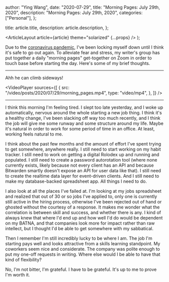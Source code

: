 
  author: "Ying Wang",
  date: "2020-07-29",
  title: "Morning Pages: July 29th, 2020",
  description: "Morning Pages: July 29th, 2020",
  categories: ["Personal"],
};

  title: article.title,
  description: article.description,
};

  <ArticleLayout article={article} theme="solarized" {...props} />
);

Due to the [coronavirus
pandemic](https://en.wikipedia.org/wiki/2019-20_coronavirus_pandemic), I've been
locking myself down until I think it's safe to go out again. To alleviate fear
and stress, my writer's group has put together a daily "morning pages"
get-together on Zoom in order to touch base before starting the day. Here's some
of my brief thoughts.

---

Ahh he can climb sideways!

<VideoPlayer
  sources={[
    {
      src: "/video/posts/2020/07/29/morning_pages.mp4",
      type: "video/mp4",
    },
  ]}
/>

---

I think this morning I'm feeling tired. I slept too late yesterday, and I woke
up automatically, nervous around the whole starting a new job thing. I think
it's a healthy change, I've been slacking off way too much recently, and I think
the job will give me some runway and some structure around my life. Maybe it's
natural in order to work for some period of time in an office. At least, working
feels natural to me.

I think about the past few months and the amount of effort I've spent trying to
get somewhere, anywhere really. I still need to start working on my habit
tracker. I still need to work on getting a digital Rolodex up and running and
populated. I still need to create a password autorotation tool (where none
currently exists, likely because not every client has an API and because
Bitwarden smartly doesn't expose an API for user data like that). I still need
to create the realtime data layer for event-driven clients. And I still need to
make my database-backed spreadsheet app. All things I need to do.

I also look at all the places I've failed at. I'm looking at my jobs spreadsheet
and realized that out of 30 or so jobs I've applied to, only one is currently
still active in the hiring process, otherwise I've been rejected out of hand or
ghosted without the courtesy of a response. It makes me wonder what the
correlation is between skill and success, and whether there is any. I kind of
always knew that where I'd end up and how well I'd do would be dependent on my
BATNA, and that companies look more for impact rather than raw intellect, but I
thought I'd be able to get somewhere with my sabbatical.

Then I remember I'm still incredibly lucky to be where I am. The job I'm
starting pays well and looks attractive from a skills learning standpoint. My
coworkers seem nice and considerate. The company was polite enough to put my
one-off requests in writing. Where else would I be able to have that kind of
flexibility?

No, I'm not bitter, I'm grateful. I have to be grateful. It's up to me to prove
I'm worth it.
